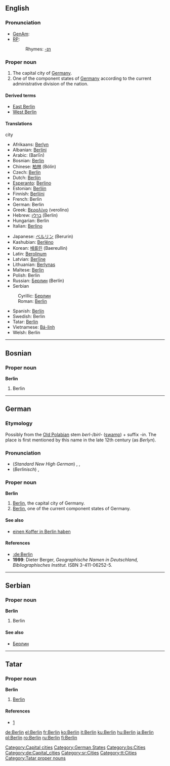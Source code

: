 {{see|Berlín}}
{{wikipedia}}

==English==

===Pronunciation===
*[[w:General American|GenAm]]: {{IPA|[bɚˈlɪn]}}
*[[Received Pronunciation|RP]]: {{IPA|[bəˈlɪn]}}
*:Rhymes: [[Rhymes:English:-ɪn|-ɪn]]

===Proper noun===
{{en-proper noun}}

# The capital city of [[Germany]].
# One of the component states of [[Germany]] according to the current administrative division of the nation.

====Derived terms====
*[[East Berlin]]
*[[West Berlin]]

====Translations====
;city
{{top}}
*Afrikaans: [[Berlyn]]
*Albanian: [[Berlini]]
*Arabic: {{ARchar|[[برلين]]}} (Barlīn)
*Bosnian: [[Berlin#Bosnian|Berlin]] {{m}}
*Chinese: [[柏林]] (Bólín)
*Czech: [[Berlín]] {{m}}
*Dutch: [[Berlijn]] {{n}}
*[[Esperanto]]: [[Berlino]]
*Estonian: [[Berliin]]
*Finnish: [[Berliini]]
*French: Berlin
*German: Berlin {{n}}
*Greek: [[Βερολίνο]] (verolíno) {{n}}
*Hebrew: [[ברלין]] (Berlin) {{f}}
*Hungarian: Berlin
*Italian: [[Berlino]] {{f}}
{{mid}}
*Japanese: [[ベルリン]] (Berurin)
*Kashubian: [[Berlëno]]
*Korean: [[배를린]] (Baereullin)
*Latin: [[Berolinum]] {{n}}
*Latvian: [[Berlīne]] {{f}}
*Lithuanian: [[Berlynas]]
*Maltese: [[Berlin]]
*Polish: Berlin
*Russian: [[Берлин]] (Berlín) {{m}}
*Serbian
:Cyrillic: [[Берлин#Serbian|Берлин]] {{m}}
:Roman: [[Berlin#Serbian|Berlin]] {{m}}
*Spanish: [[Berlín]] {{m}}
*Swedish: Berlin
*Tatar: [[Berlin#Tatar|Berlin]]
*Vietnamese: [[Bá-linh]]
*Welsh: Berlin {{f}}
{{bottom}}

[[Category:Capital cities]]
[[Category:German States]]

----

==Bosnian==

===Proper noun===
'''Berlin''' {{m}}
#Berlin

[[Category:bs:Cities]]


----
==German==

===Etymology===
Possibly from the [[w:Old Polabian|Old Polabian]] stem ''berl-''/''birl-'' ([[swamp]]) + suffix ''-in''. The place is first mentioned by this name in the late 12th century (as ''Berlyn'').

===Pronunciation===
*(''Standard New High German'') {{IPA|[bɛɐˈliːn]}}, {{IPA|[bɛʁˈliːn]}}, 
*(''Berlinisch'') {{IPA|[baliːn]}}, {{IPA|[baliːən]}}

===Proper noun===
'''Berlin''' {{n}}

# [[Berlin#English|Berlin]], the capital city of Germany.
# [[Berlin#English|Berlin]], one of the current component states of Germany.

[[Category:de:Capital_cities]]

====See also====
*[[einen Koffer in Berlin haben]]

====References====
*[[:de:Berlin]]
*'''1999''': Dieter Berger, ''Geographische Namen in Deutschland, Bibliographisches Institut''. ISBN 3-411-06252-5.

----

==Serbian==

===Proper noun===
'''Berlin''' {{m}}
#Berlin

====See also====
*[[Берлин#Serbian|Берлин]]

[[Category:sr:Cities]]

----
==Tatar==

===Proper noun===
'''Berlin'''

# [[Berlin#English|Berlin]]

====References====
*[http://www.azatliq.org/analysis/analysis/tb/2003/01/BB6CA28F-3929-4E12-BCF8-C68A65991966.asp]

[[Category:tt:Cities]]
[[Category:Tatar proper nouns]]

[[de:Berlin]]
[[el:Berlin]]
[[fr:Berlin]]
[[ko:Berlin]]
[[it:Berlin]]
[[ku:Berlin]]
[[hu:Berlin]]
[[ja:Berlin]]
[[pl:Berlin]]
[[ro:Berlin]]
[[ru:Berlin]]
[[fi:Berlin]]